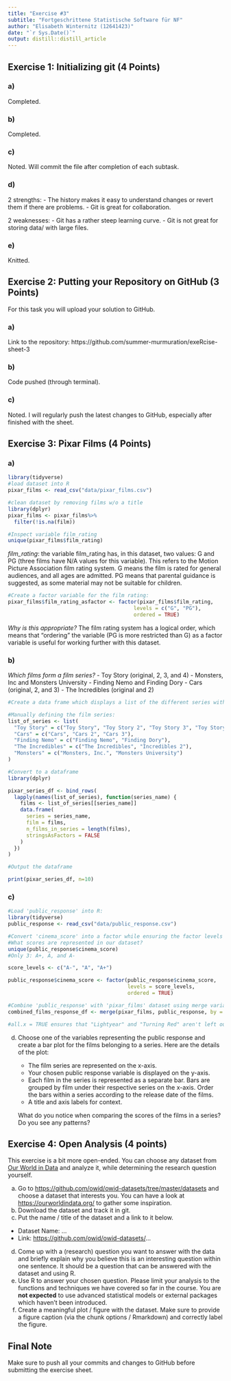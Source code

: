 ```yaml
---
title: "Exercise #3"
subtitle: "Fortgeschrittene Statistische Software für NF"
author: "Elisabeth Winternitz (12641423)"
date: "`r Sys.Date()`"
output: distill::distill_article
---
```


## Exercise 1: Initializing git (4 Points)

### a)
Completed.

### b)
Completed.

### c)
Noted. Will commit the file after completion of each subtask.

### d)
2 strengths:
- The history makes it easy to understand changes or revert them if there are problems.
- Git is great for collaboration.

2 weaknesses:
- Git has a rather steep learning curve.
- Git is not great for storing data/ with large files.

### e)
Knitted. 

## Exercise 2: Putting your Repository on GitHub (3 Points)

For this task you will upload your solution to GitHub.

### a)
Link to the repository: https://github.com/summer-murmuration/exeRcise-sheet-3

### b)
Code pushed (through terminal).


### c)
Noted. I will regularly push the latest changes to GitHub, especially after finished with the sheet.

## Exercise 3: Pixar Films (4 Points)

### a)

```r
library(tidyverse)
#load dataset into R
pixar_films <- read_csv("data/pixar_films.csv")

#clean dataset by removing films w/o a title
library(dplyr)
pixar_films <- pixar_films%>% 
  filter(!is.na(film))

#Inspect variable film_rating
unique(pixar_films$film_rating)
```
*film_rating*: the variable film_rating has, in this dataset, two values: G and PG (three films have N/A values for this variable). This refers to the Motion Picture Association film rating system. G means the film is rated for general audiences, and all ages are admitted. PG means that parental guidance is suggested, as some material may not be suitable for children.

```r
#Create a factor variable for the film rating:
pixar_films$film_rating_asfactor <- factor(pixar_films$film_rating,
                                         levels = c("G", "PG"),
                                         ordered = TRUE)

```
*Why is this appropriate?* 
The film rating system has a logical order, which means that "ordering" the variable (PG is more restricted than G) as a factor variable is useful for working further with this dataset. 

### b)
*Which films form a film series?*
- Toy Story (original, 2, 3, and 4)
- Monsters, Inc and Monsters University
- Finding Nemo and Finding Dory
- Cars (original, 2, and 3)
- The Incredibles (original and 2)

```r
#Create a data frame which displays a list of the different series with the titles of the films and how many films belong to the series.

#Manually defining the film series:
list_of_series <- list(
  "Toy Story" = c("Toy Story", "Toy Story 2", "Toy Story 3", "Toy Story 4", "Lightyear"),
  "Cars" = c("Cars", "Cars 2", "Cars 3"),
  "Finding Nemo" = c("Finding Nemo", "Finding Dory"),
  "The Incredibles" = c("The Incredibles", "Incredibles 2"),
  "Monsters" = c("Monsters, Inc.", "Monsters University")
)

#Convert to a dataframe
library(dplyr)

pixar_series_df <- bind_rows(
  lapply(names(list_of_series), function(series_name) {
    films <- list_of_series[[series_name]]
    data.frame(
      series = series_name,
      film = films,
      n_films_in_series = length(films),
      stringsAsFactors = FALSE
    )
  })
)

#Output the dataframe

print(pixar_series_df, n=10)
```


### c)  
```r
#Load 'public_response' into R:
library(tidyverse)
public_response <- read_csv("data/public_response.csv")

#Convert 'cinema_score' into a factor while ensuring the factor levels are defined in ascending order from lowest to highest:
#What scores are represented in our dataset?
unique(public_response$cinema_score)
#Only 3: A+, A, and A-

score_levels <- c("A-", "A", "A+")

public_response$cinema_score <- factor(public_response$cinema_score,
                                       levels = score_levels,
                                       ordered = TRUE)

#Combine 'public_response' with 'pixar_films' dataset using merge variable (film title)
combined_films_response_df <- merge(pixar_films, public_response, by = "film", all.x = TRUE)

#all.x = TRUE ensures that "Lightyear" and "Turning Red" aren't left out of the merged dataset.

```


d)  Choose one of the variables representing the public response and
    create a bar plot for the films belonging to a series. Here are the
    details of the plot:

    -   The film series are represented on the x-axis.
    -   Your chosen public response variable is displayed on the y-axis.
    -   Each film in the series is represented as a separate bar. Bars
        are grouped by film under their respective series on the x-axis.
        Order the bars within a series according to the release date of
        the films.
    -   A title and axis labels for context.

    What do you notice when comparing the scores of the films in a
    series? Do you see any patterns?

## Exercise 4: Open Analysis (4 points)

This exercise is a bit more open-ended. You can choose any dataset from
[Our World in Data](https://ourworldindata.org/) and analyze it, while
determining the research question yourself.

a)  Go to <https://github.com/owid/owid-datasets/tree/master/datasets>
    and choose a dataset that interests you. You can have a look at
    <https://ourworldindata.org/> to gather some inspiration.
b)  Download the dataset and track it in git.
c)  Put the name / title of the dataset and a link to it below.

-   Dataset Name: ...
-   Link: <https://github.com/owid/owid-datasets/>...

d)  Come up with a (research) question you want to answer with the data
    and briefly explain why you believe this is an interesting question
    within one sentence. It should be a question that can be answered
    with the dataset and using R.
e)  Use R to answer your chosen question. Please limit your analysis to
    the functions and techniques we have covered so far in the course.
    You are **not expected** to use advanced statistical models or
    external packages which haven't been introduced.
f)  Create a meaningful plot / figure with the dataset. Make sure to
    provide a figure caption (via the chunk options / Rmarkdown) and
    correctly label the figure.

## Final Note

Make sure to push all your commits and changes to GitHub before
submitting the exercise sheet.
